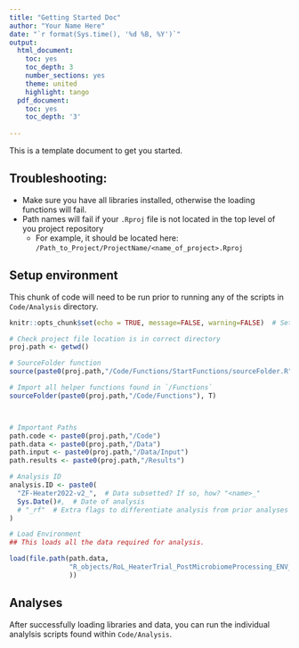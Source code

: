 ```yaml
---
title: "Getting Started Doc"
author: "Your Name Here"
date: "`r format(Sys.time(), '%d %B, %Y')`"
output:
  html_document: 
    toc: yes
    toc_depth: 3
    number_sections: yes
    theme: united
    highlight: tango
  pdf_document: 
    toc: yes
    toc_depth: '3'
    
---
```


This is a template document to get you started. 

## Troubleshooting:
* Make sure you have all libraries installed, otherwise the loading functions will fail.
* Path names will fail if your `.Rproj` file is not located in the top level of you project repository
  * For example, it should be located here: `/Path_to_Project/ProjectName/<name_of_project>.Rproj`


## Setup environment

This chunk of code will need to be run prior to running any of the scripts in `Code/Analysis` directory.

```r
knitr::opts_chunk$set(echo = TRUE, message=FALSE, warning=FALSE)  # Sets default knit settings for document

# Check project file location is in correct directory
proj.path <- getwd()

# SourceFolder function
source(paste0(proj.path,"/Code/Functions/StartFunctions/sourceFolder.R"))

# Import all helper functions found in `/Functions`
sourceFolder(paste0(proj.path,"/Code/Functions"), T)



# Important Paths
path.code <- paste0(proj.path,"/Code")
path.data <- paste0(proj.path,"/Data")
path.input <- paste0(proj.path,"/Data/Input") 
path.results <- paste0(proj.path,"/Results") 

# Analysis ID
analysis.ID <- paste0(
  "ZF-Heater2022-v2_",  # Data subsetted? If so, how? "<name>_"
  Sys.Date()#,  # Date of analysis
  # "_rf"  # Extra flags to differentiate analysis from prior analyses
)

# Load Environment
## This loads all the data required for analysis.

load(file.path(path.data,
               "R_objects/RoL_HeaterTrial_PostMicrobiomeProcessing_ENV_2022-12-14.RData"
               ))


```


## Analyses

After successfully loading libraries and data, you can run the individual analylsis scripts found within `Code/Analysis`.